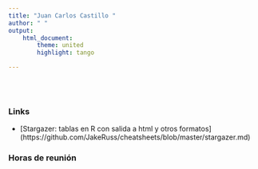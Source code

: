 ```yaml
---
title: "Juan Carlos Castillo "
author: " "
output:
    html_document:
        theme: united
        highlight: tango

---
```


<br/>
<br/>

### Links

- [Stargazer: tablas en R con salida a html y otros formatos] (https://github.com/JakeRuss/cheatsheets/blob/master/stargazer.md)




### Horas de reunión
<br/>

<!-- Calendly inline widget begin -->
<div class="calendly-inline-widget" data-url="https://calendly.com/juan_castillo/horasofi" style="min-width:320px;height:580px;"></div>
<script type="text/javascript" src="https://assets.calendly.com/assets/external/widget.js"></script>
<!-- Calendly inline widget end -->
